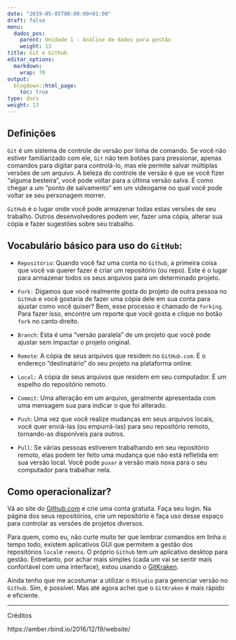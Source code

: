 ```yaml
---
date: "2019-05-05T00:00:00+01:00"
draft: false
menu:
  dados_pos:
    parent: Unidade 1 - Análise de dados para gestão
    weight: 13
title: Git e Github
editor_options: 
  markdown: 
    wrap: 70
output: 
  blogdown::html_page:
    toc: true
type: docs
weight: 13
---
```



## Definições

`Git` é um sistema de controle de versão por linha de comando. Se você não estiver familiarizado com ele, `Git` não tem botões para pressionar, apenas comandos para digitar para controlá-lo, mas ele permite salvar múltiplas versões de um arquivo. A beleza do controle de versão é que se você fizer "alguma besteira", você pode voltar para a última versão salva. É como chegar a um "ponto de salvamento" em um videogame no qual você pode voltar se seu personagem morrer.

`GitHub` é o lugar onde você pode armazenar todas estas versões de seu trabalho. Outros desenvolvedores podem ver, fazer uma cópia, alterar sua cópia e fazer sugestões sobre seu trabalho.

## Vocabulário básico para uso do `GitHub`:

- `Repositório`: Quando você faz uma conta no `Github`, a primeira coisa que você vai querer fazer é criar um repositório (ou repo). Este é o lugar para armazenar todos os seus arquivos para um determinado projeto.

- `Fork:` Digamos que você realmente gosta do projeto de outra pessoa no `GitHub` e você gostaria de fazer uma cópia dele em sua conta para ajustar como você quiser? Bem, esse processo é chamado de `forking`. Para fazer isso, encontre um reporte que você gosta e clique no botão `fork` no canto direito.

- `Branch`: Esta é uma "versão paralela" de um projeto que você pode ajustar sem impactar o projeto original.

- `Remote`: A cópia de seus arquivos que residem no `GitHub.com`. É o endereço "destinatário" do seu projeto na plataforma online.

- `Local:` A cópia de seus arquivos que residem em seu computador. É um espelho do repositório remoto.

- `Commit`: Uma alteração em um arquivo, geralmente apresentada com uma mensagem sua para indicar o que foi alterado.

- `Push`: Uma vez que você realize mudanças em seus arquivos locais, você quer enviá-las (ou empurrá-las) para seu repositório remoto, tornando-as disponíveis para outros.

- `Pull`: Se várias pessoas estiverem trabalhando em seu repositório remoto, elas podem ter feito uma mudança que não está refletida em sua versão local. Você pode `puxar` a versão mais nova para o seu computador para trabalhar nela.

## Como operacionalizar?

Vá ao site do [Github.com](Github.com) e crie uma conta gratuita. Faça seu login. 
Na página dos seus repositórios, crie um repositório e faça uso desse espaço para controlar as versões de projetos diversos. 

Para quem, como eu, não curte muito ter que lembrar comandos em linha o tempo todo, existem aplicativos GUI que permitem a gestão dos repositórios `local`e `remoto`. O próprio `Github` tem um aplicativo desktop para gestão. Entretanto, por achar mais simples (cada um vai se sentir mais confortável com uma interface), estou usando o [GitKraken](https://www.gitkraken.com/). 

Ainda tenho que me acostumar a utilizar o `RStudio` para gerenciar versão no `Github`. Sim, é possível. Mas até agora achei que o `GitKraken` é mais rápido e eficiente. 

---
Créditos

https://amber.rbind.io/2016/12/19/website/

